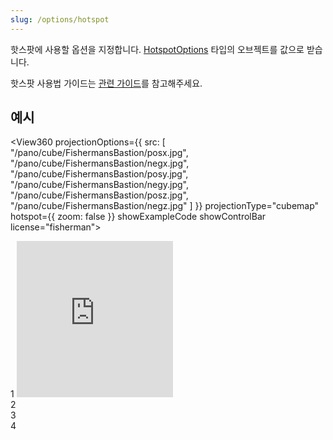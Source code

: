 ```yaml
---
slug: /options/hotspot
---
```



<OptionDescriptor type="Partial<HotspotOptions>" defaultVal="{}" added="4.0.0" />

핫스팟에 사용할 옵션을 지정합니다.
[HotspotOptions](/docs/api/Interface/HotspotOptions) 타입의 오브젝트를 값으로 받습니다.

핫스팟 사용법 가이드는 [관련 가이드](/docs/hotspot)를 참고해주세요.

## 예시
<View360
  projectionOptions={{
    src: [
      "/pano/cube/FishermansBastion/posx.jpg",
      "/pano/cube/FishermansBastion/negx.jpg",
      "/pano/cube/FishermansBastion/posy.jpg",
      "/pano/cube/FishermansBastion/negy.jpg",
      "/pano/cube/FishermansBastion/posz.jpg",
      "/pano/cube/FishermansBastion/negz.jpg"
    ]
  }}
  projectionType="cubemap"
  hotspot={{ zoom: false }}
  showExampleCode
  showControlBar
  license="fisherman">
  <div className="view360-hotspots">
    <div className="view360-hotspot demo-hotspot" data-yaw="0" data-pitch="0">
      <span>1</span>
      <iframe className="demo-hotspot-bubble" width="250" height="250" src="https://www.youtube.com/embed/dQw4w9WgXcQ" title="YouTube video player" frameBorder="0" allow="accelerometer; autoplay; clipboard-write; encrypted-media; gyroscope; picture-in-picture"></iframe>
    </div>
    <div className="view360-hotspot demo-hotspot" data-yaw="-90" data-pitch="0">2</div>
    <div className="view360-hotspot demo-hotspot" data-yaw="-90" data-pitch="90">3</div>
    <div className="view360-hotspot demo-hotspot" data-yaw="-90" data-pitch="-90">4</div>
  </div>
</View360>
